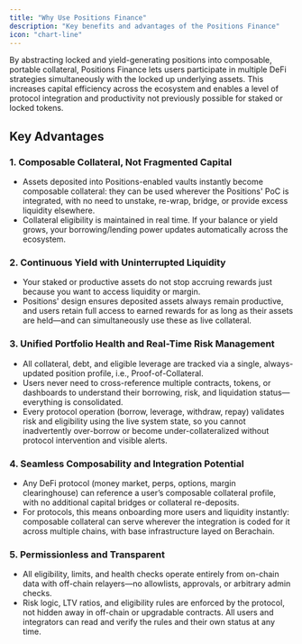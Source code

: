 ```yaml
---
title: "Why Use Positions Finance"
description: "Key benefits and advantages of the Positions Finance"
icon: "chart-line"
---
```


By abstracting locked and yield-generating positions into composable, portable collateral, Positions Finance lets users participate in multiple DeFi strategies simultaneously with the locked up underlying assets. This increases capital efficiency across the ecosystem and enables a level of protocol integration and productivity not previously possible for staked or locked tokens.

## Key Advantages

### 1. Composable Collateral, Not Fragmented Capital

- Assets deposited into Positions-enabled vaults instantly become composable collateral: they can be used wherever the Positions' PoC is integrated, with no need to unstake, re-wrap, bridge, or provide excess liquidity elsewhere.
- Collateral eligibility is maintained in real time. If your balance or yield grows, your borrowing/lending power updates automatically across the ecosystem.

### 2. Continuous Yield with Uninterrupted Liquidity

- Your staked or productive assets do not stop accruing rewards just because you want to access liquidity or margin.
- Positions' design ensures deposited assets always remain productive, and users retain full access to earned rewards for as long as their assets are held—and can simultaneously use these as live collateral.

### 3. Unified Portfolio Health and Real-Time Risk Management

- All collateral, debt, and eligible leverage are tracked via a single, always-updated position profile, i.e., Proof-of-Collateral.
- Users never need to cross-reference multiple contracts, tokens, or dashboards to understand their borrowing, risk, and liquidation status—everything is consolidated.
- Every protocol operation (borrow, leverage, withdraw, repay) validates risk and eligibility using the live system state, so you cannot inadvertently over-borrow or become under-collateralized without protocol intervention and visible alerts.

### 4. Seamless Composability and Integration Potential

- Any DeFi protocol (money market, perps, options, margin clearinghouse) can reference a user’s composable collateral profile, with no additional capital bridges or collateral re-deposits.
- For protocols, this means onboarding more users and liquidity instantly: composable collateral can serve wherever the integration is coded for it across multiple chains, with base infrastructure layed on Berachain.

### 5. Permissionless and Transparent

- All eligibility, limits, and health checks operate entirely from on-chain data with off-chain relayers—no allowlists, approvals, or arbitrary admin checks.
- Risk logic, LTV ratios, and eligibility rules are enforced by the protocol, not hidden away in off-chain or upgradable contracts. All users and integrators can read and verify the rules and their own status at any time.